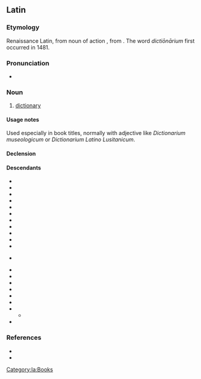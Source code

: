 ==Latin==

===Etymology===
Renaissance Latin, from noun of action {{suffix|la|dictiō|gloss1=speaking|ārium}}, from {{m|la|dīcō||say, speak}}. The word ''dictiōnārium'' first occurred in 1481.

===Pronunciation===
* {{la-IPA|dictiōnārium|eccl=yes}}

===Noun===
{{la-noun|dictiōnārium<2>}}

# [[dictionary]]

====Usage notes====
Used especially in book titles, normally with adjective like ''Dictionarium museologicum'' or ''Dictionarium Latino Lusitanicum''.

====Declension====
{{la-ndecl|dictiōnārium<2.-ium>}}

====Descendants====
{{top4}}
* {{desc|ast|diccionariu|bor=1}}
* {{desc|roa-brg|diccionâre|bor=1}}
* {{desc|ca|diccionari|bor=1}}
* {{desc|co|dizziunariu|bor=1}}
* {{desc|en|dictionary|bor=1}}
* {{desc|frp|diccionèro|bor=1}}
* {{desc|gl|dicionario|bor=1}}
* {{desc|de|Diktionär|bor=1}}
* {{desc|it|dizionario|bor=1}}
* {{desctree|frm|dictionnaire|bor=1}}
* {{desc|nap|dezziunario|bor=1}}
* {{desc|nrf|dictionnaithe|bor=1}} {{q|Jersey}}
* {{desc|oc|diccionari|bor=1}}
* {{desc|pt|dicionário|bor=1}}
* {{desc|ro|dicționar|bor=1}}
* {{desc|rm|dicziunari|bor=1}}
* {{desc|sc|dizionariu|bor=1}}
* {{desc|sco|dictionar|bor=1}}
* {{desc|scn|dizziunariu|bor=1}}
** {{desc|bor=1|mt|dizzjunarju}}
* {{desc|es|diccionario|bor=1}}
{{bottom}}

===References===
* {{R:Gaffiot}}
* {{R:NLW}}

[[Category:la:Books]]